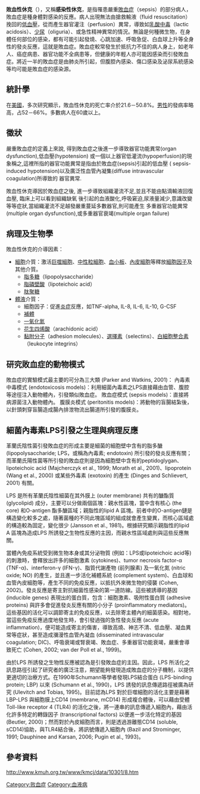 {{expert|time=2019-02-02T03:13:33+00:00}}
{{Medical}}
{{Infobox Disease
 | Name           = 败血性休克
 | Image          = 
 | Caption        = 
 | DiseasesDB     = 11960
 | ICD10          = {{ICD10|A|41|9|a|30}} 
 | ICD9           = {{ICD9|785.52}} 
 | ICDO           = 
 | OMIM           = 
 | MedlinePlus    = 000668
 | eMedicineSubj  = 
 | eMedicineTopic = 
 | MeshID         = D012772
}}

'''敗血性休克'''（{{lang-en|Septic shock}}），又稱'''感染性休克'''，是指罹患嚴重[[敗血症|敗血症]]（sepsis）的部分病人，敗血症是種身體對感染的反應。病人出現無法由搶救輸液（fluid resuscitation）挽回的[[低血壓|低血壓]]，從而產生器官灌注（perfusion）異常，導致如[[乳酸|乳酸]][[中毒|中毒]]（lactic acidosis）、[[少尿|少尿]]（oliguria）、或急性精神異常的情況。無論是何種微生物，在身體任何部位的感染，都有可能引起發燒、心跳加速、呼吸急促、白血球上升等全身性的發炎反應，這就是敗血症。敗血症較常發生於抵抗力不佳的病人身上，如老年人、癌症病患、器官功能不全病患等，但健康的年輕人亦可能因感染而引發敗血症。將近一半的敗血症是由肺炎所引起，但腹腔內感染、傷口感染及泌尿系統感染等均可能是敗血症的感染源。

==統計學==
在[[美國|美國]]，多次研究顯示，敗血性休克的死亡率介於21.6－50.8%。[[男性|男性]]的發病率略高，占52－66%。多數病人在60歲以上。

==徵狀==
嚴重敗血症的定義上來說, 得到敗血症之後進一步導致器官功能異常(organ dysfunction),低血壓(hypotension)
或一個以上器官低灌流(hypoperfusion)的現象稱之,這裡所指的器官功能異常是指由於敗血症(sepsis)引起的低血壓
( sepsis-induced hypotension)以及廣泛性血管內凝集(diffuse intravascular coagulation)所導致的
器官異常.

敗血性休克導因於敗血症之後, 進一步導致組織灌流不足,並且不能由點滴輸液回復血壓, 臨床上可以看到組織缺氧
後引起的血液酸化,呼吸窘迫,尿液量減少,意識改變等等症狀,當組織灌流不足越發嚴重蔓延多數器官,則可能產生
多重器官功能異常(multiple organ dysfunction),或多重器官衰竭(multiple organ failure)

==病理及生物學==
敗血性休克的介導因素：
* [[細胞|細胞]]介質：激活[[巨噬細胞|巨噬細胞]]、[[中性粒細胞|中性粒細胞]]、[[血小板|血小板]]、[[內皮細胞|內皮細胞]]等釋放[[細胞因子|細胞因子]]及其他介質。
** [[脂多糖|脂多糖]]（lipopolysaccharide）
** [[脂磷壁酸|脂磷壁酸]]（lipoteichoic acid）
** [[肽聚糖|肽聚糖]]
* [[體液|體液]]介質：
** 細胞因子：促進[[炎症|炎症]]反應，如TNF-alpha, IL-8, IL-6, IL-10, G-CSF
** [[補體|補體]]
** [[一氧化氮|一氧化氮]]
** [[花生四烯酸|花生四烯酸]]（arachidonic acid）
** [[黏附分子|黏附分子]]（adhesion molecules）、[[選擇素|選擇素]]（selectins）、[[白細胞|白細胞]][[整合素|整合素]]（leukocyte integrins）

==研究敗血症的動物模式==
敗血症的實驗模式最主要的可分為三大類 (Parker and Watkins, 2001)：
內毒素中毒模式 (endotoxicosis models)：利用細菌內毒素之LPS直接藉由血管、腹腔等途徑注入動物體內，引發類似敗血症。
敗血症模式 (sepsis models)：直接將病源菌注入動物體內。
腹膜炎模式 (peritonitis models)：將動物的盲腸結紮後，以針頭刺穿盲腸造成腸內排泄物流出腸道所引發的腹膜炎。


==細菌內毒素LPS引發之生理與病理反應==
革蘭氏陰性菌引發敗血症的形成主要是細菌的細胞壁中含有的脂多醣 (lipopolysaccharide; LPS，或稱為內毒素; endotoxin) 所引發的發炎反應有關；而革蘭氏陽性菌等所引發的敗血症則是因為細胞壁中含有的peptidoglygan、lipoteichoic acid (Majcherczyk et al., 1999; Morath et al., 2001)、lipoprotein (Wang et al., 2000) 或某些外毒素 (exotoxin) 的產生 (Dinges and Schlievert, 2001) 有關。
 
LPS 是所有革蘭氏陰性細菌在其外膜上 (outer membrane) 共有的醣酯質 (glycolipid) 成分，主要可以分做兩個區塊：親水性區塊，當中含有核心 (the core) 和O-antigen 酯多醣區域；親脂性的lipid A 區塊。前者中的O-antigen鏈是構造變化較多之處，隨著菌種的不同此塊區域的組成就會產生變異，而核心區域處的構造較為固定，變化很少 (Jansson et al., 1981)。根據研究顯示親脂性的lipid A 區塊為造成LPS 所誘發之生物性反應的主因，而親水性區域處則與這些反應無關。

當體內免疫系統受到微生物本身或其分泌物質 (例如：LPS或lipoteichoic acid等) 的刺激時，會釋放出許多的細胞激素 (cytokines)、tumor necrosis factor-α (TNF-α)、interferon-γ (IFN-γ)、脂質代謝產物 (前列腺素) 及一氧化氮 (nitric oxide; NO) 的產生，並且進一步活化補體系統 (complement system)、白血球和血管內皮細胞等，產生不同的免疫反應，以抵抗外來微生物的侵襲 (Cohen, 2002)。發炎反應是寄主對抗細菌性感染的第一道防線。這些被誘導的基因 (inducible genes) 表現出的蛋白質，包含：細胞激素、吸附性蛋白質 (adhesive proteins) 與許多會促進發炎反應有關的小分子 (proinflammatory mediators)。這些基因的活化可以調節寄主的免疫反應，以去除寄主體內的細菌感染。相對地，當這些免疫反應過度地發生時，會引發過強的急性發炎反應 (acute inflammation)，便可能造成寄主的傷害，導致高燒、神志不清、低血壓、凝血異常等症狀，甚至造成瀰漫性血管內凝血 (disseminated intravascular coagulation; DIC)、呼吸衰竭或腎衰竭、敗血症、多重器官功能衰竭，嚴重會導致死亡 (Cohen, 2002; van der Poll et al., 1999)。

由於LPS 所誘發之生物性反應被認為是引發敗血症的主因。因此，LPS 所活化之訊息路徑引起了研究者的廣泛注意，期望能夠發現造成敗血症的分子機制，以提供更適切的治療方式。在1990年Schumann等學者發現LPS結合蛋白 (LPS-binding protein; LBP) 以來 (Schumann et al., 1990)，LPS 誘發的訊息傳遞路徑被廣為研究 (Ulevitch and Tobias, 1995)。目前認為LPS 對於巨噬細胞的活化主要是藉著LBP-LPS 與細胞膜上CD14 (membrane, mCD14) 形成複合體後，可以藉由受體Toll-like receptor 4 (TLR4) 的活化之後，將一連串的訊息傳遞入細胞內，藉由活化許多特定的轉錄因子 (transcriptional factors) 以便進一步活化特定的基因 (Beutler, 2000)；然而對於內皮細胞而言，則是透過游離態CD14 (soluble, sCD14)協助，與TLR4結合後，將訊號傳遞入細胞內 (Bazil and Strominger, 1991; Dauphinee and Karsan, 2006; Pugin et al., 1993)。

== 參考資料 ==
{{reflist}}
http://www.kmuh.org.tw/www/kmcj/data/10301/8.htm {{Wayback|url=http://www.kmuh.org.tw/www/kmcj/data/10301/8.htm |date=20180531221203 }}

[[Category:败血症|Category:败血症]]
[[Category:血液病|Category:血液病]]